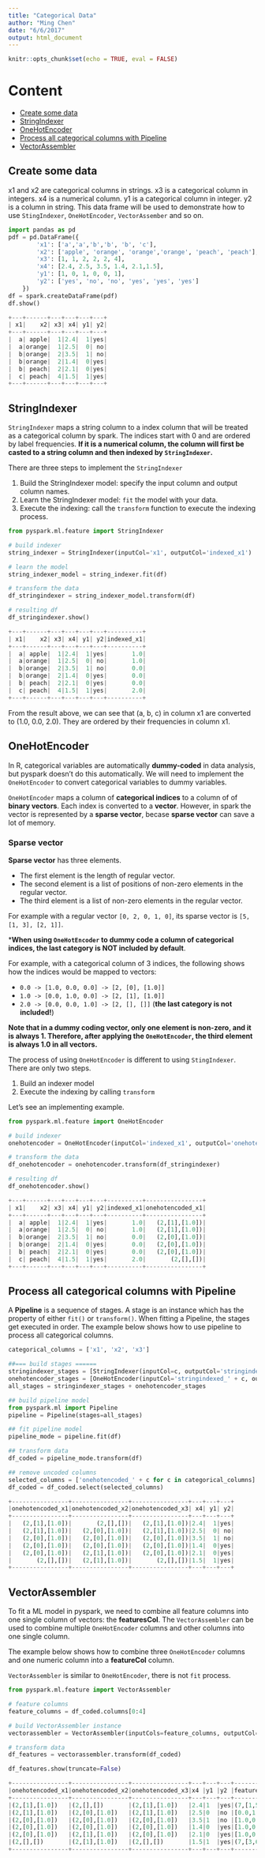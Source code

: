 ```yaml
---
title: "Categorical Data"
author: "Ming Chen"
date: "6/6/2017"
output: html_document
---
```


```r
knitr::opts_chunk$set(echo = TRUE, eval = FALSE)
```

# Content

* [Create some data](#create-some-data)
* [StringIndexer](#stringindexer)
* [OneHotEncoder](#onehotencoder)
* [Process all categorical columns with Pipeline](#process-all-categorical-columns-with-pipeline)
* [VectorAssembler](#vectorassembler)

## Create some data

x1 and x2 are categorical columns in strings. x3 is a categorical column in integers. x4 is a numerical column.
y1 is a categorical column in integer. y2 is a column in string. This data frame will be used to demonstrate how to use `StingIndexer`, `OneHotEncoder`, `VectorAssember` and so on.

```python
import pandas as pd
pdf = pd.DataFrame({
        'x1': ['a','a','b','b', 'b', 'c'],
        'x2': ['apple', 'orange', 'orange','orange', 'peach', 'peach'],
        'x3': [1, 1, 2, 2, 2, 4],
        'x4': [2.4, 2.5, 3.5, 1.4, 2.1,1.5],
        'y1': [1, 0, 1, 0, 0, 1],
        'y2': ['yes', 'no', 'no', 'yes', 'yes', 'yes']
    })
df = spark.createDataFrame(pdf)
df.show()

+---+------+---+---+---+---+
| x1|    x2| x3| x4| y1| y2|
+---+------+---+---+---+---+
|  a| apple|  1|2.4|  1|yes|
|  a|orange|  1|2.5|  0| no|
|  b|orange|  2|3.5|  1| no|
|  b|orange|  2|1.4|  0|yes|
|  b| peach|  2|2.1|  0|yes|
|  c| peach|  4|1.5|  1|yes|
+---+------+---+---+---+---+
```

## StringIndexer

`StringIndexer` maps a string column to a index column that will be treated as a categorical column by spark. The indices start with 0 and are ordered by label frequencies. **If it is a numerical column, the column will first be casted to a string column and then indexed by `StringIndexer`.**

There are three steps to implement the `StringIndexer`

1. Build the StringIndexer model: specify the input column and output column names.
2. Learn the StringIndexer model: `fit` the model with your data.
3. Execute the indexing: call the `transform` function to execute the indexing process.

```python
from pyspark.ml.feature import StringIndexer

# build indexer
string_indexer = StringIndexer(inputCol='x1', outputCol='indexed_x1')

# learn the model
string_indexer_model = string_indexer.fit(df)

# transform the data
df_stringindexer = string_indexer_model.transform(df)

# resulting df
df_stringindexer.show()

+---+------+---+---+---+---+----------+
| x1|    x2| x3| x4| y1| y2|indexed_x1|
+---+------+---+---+---+---+----------+
|  a| apple|  1|2.4|  1|yes|       1.0|
|  a|orange|  1|2.5|  0| no|       1.0|
|  b|orange|  2|3.5|  1| no|       0.0|
|  b|orange|  2|1.4|  0|yes|       0.0|
|  b| peach|  2|2.1|  0|yes|       0.0|
|  c| peach|  4|1.5|  1|yes|       2.0|
+---+------+---+---+---+---+----------+
```

From the result above, we can see that (a, b, c) in column x1 are converted to (1.0, 0.0, 2.0). They are ordered by their frequencies in column x1.

## OneHotEncoder

In R, categorical variables are automatically **dummy-coded** in data analysis, but pyspark doesn't do this automatically. We will need to implement the `OneHotEncoder` to convert categorical variables to dummy variables.

`OneHotEncoder` maps a column of **categorical indices** to a column of of **binary vectors**. Each index is converted to a **vector**. However, in spark the vector is represented by a **sparse vector**, becase **sparse vector** can save a lot of memory.

### Sparse vector

**Sparse vector** has three elements. 

* The first element is the length of regular vector. 
* The second element is a list of positions of non-zero elements in the regular vector.
* The third element is a list of non-zero elements in the regular vector. 


For example with a regular vector `[0, 2, 0, 1, 0]`, its sparse vector is `[5, [1, 3], [2, 1]]`.

***When using `OneHotEncoder` to dummy code a column of categorical indices, the last category is NOT included by default**. 

For example, with a categorical column of 3 indices, the following shows how the indices would be mapped to vectors:

* `0.0 -> [1.0, 0.0, 0.0] -> [2, [0], [1.0]]`
* `1.0 -> [0.0, 1.0, 0.0] -> [2, [1], [1.0]]`
* `2.0 -> [0.0, 0.0, 1.0] -> [2, [], []]` (**the last category is not included!**)

**Note that in a dummy coding vector, only one element is non-zero, and it is always 1. Therefore, after applying the `OneHotEncoder`, the third element is always 1.0 in all vectors.** 

The process of using `OneHotEncoder` is different to using `StingIndexer`. There are only two steps.

1. Build an indexer model
2. Execute the indexing by calling `transform`

Let's see an implementing example.
```python
from pyspark.ml.feature import OneHotEncoder

# build indexer
onehotencoder = OneHotEncoder(inputCol='indexed_x1', outputCol='onehotencoded_x1')

# transform the data
df_onehotencoder = onehotencoder.transform(df_stringindexer)

# resulting df
df_onehotencoder.show()

+---+------+---+---+---+---+----------+----------------+
| x1|    x2| x3| x4| y1| y2|indexed_x1|onehotencoded_x1|
+---+------+---+---+---+---+----------+----------------+
|  a| apple|  1|2.4|  1|yes|       1.0|   (2,[1],[1.0])|
|  a|orange|  1|2.5|  0| no|       1.0|   (2,[1],[1.0])|
|  b|orange|  2|3.5|  1| no|       0.0|   (2,[0],[1.0])|
|  b|orange|  2|1.4|  0|yes|       0.0|   (2,[0],[1.0])|
|  b| peach|  2|2.1|  0|yes|       0.0|   (2,[0],[1.0])|
|  c| peach|  4|1.5|  1|yes|       2.0|       (2,[],[])|
+---+------+---+---+---+---+----------+----------------+
```


## Process all categorical columns with Pipeline

A **Pipeline** is a sequence of stages. A stage is an instance which has the property of either `fit()` or `transform()`. When fitting a Pipeline, the stages get executed in order. The example below shows how to use pipeline to process all categorical columns.

```python
categorical_columns = ['x1', 'x2', 'x3']

##=== build stages ======
stringindexer_stages = [StringIndexer(inputCol=c, outputCol='stringindexed_' + c) for c in categorical_columns]
onehotencoder_stages = [OneHotEncoder(inputCol='stringindexed_' + c, outputCol='onehotencoded_' + c) for c in categorical_columns]
all_stages = stringindexer_stages + onehotencoder_stages

## build pipeline model
from pyspark.ml import Pipeline
pipeline = Pipeline(stages=all_stages)

## fit pipeline model
pipeline_mode = pipeline.fit(df)

## transform data
df_coded = pipeline_mode.transform(df)

## remove uncoded columns
selected_columns = ['onehotencoded_' + c for c in categorical_columns] + ['x4', 'y1', 'y2']
df_coded = df_coded.select(selected_columns)

+----------------+----------------+----------------+---+---+---+
|onehotencoded_x1|onehotencoded_x2|onehotencoded_x3| x4| y1| y2|
+----------------+----------------+----------------+---+---+---+
|   (2,[1],[1.0])|       (2,[],[])|   (2,[1],[1.0])|2.4|  1|yes|
|   (2,[1],[1.0])|   (2,[0],[1.0])|   (2,[1],[1.0])|2.5|  0| no|
|   (2,[0],[1.0])|   (2,[0],[1.0])|   (2,[0],[1.0])|3.5|  1| no|
|   (2,[0],[1.0])|   (2,[0],[1.0])|   (2,[0],[1.0])|1.4|  0|yes|
|   (2,[0],[1.0])|   (2,[1],[1.0])|   (2,[0],[1.0])|2.1|  0|yes|
|       (2,[],[])|   (2,[1],[1.0])|       (2,[],[])|1.5|  1|yes|
+----------------+----------------+----------------+---+---+---+
```


## VectorAssembler

To fit a ML model in pyspark, we need to combine all feature columns into one single column of vectors: the **featuresCol**. The `VectorAssembler` can be used to combine multiple `OneHotEncoder` columns and other columns into one single column.

The example below shows how to combine three `OneHotEncoder` columns and one numeric column into a **featureCol** column.

`VectorAssembler` is similar to `OneHotEncoder`, there is not `fit` process.

```python
from pyspark.ml.feature import VectorAssembler

# feature columns
feature_columns = df_coded.columns[0:4]

# build VectorAssembler instance
vectorassembler = VectorAssembler(inputCols=feature_columns, outputCol='features')

# transform data
df_features = vectorassembler.transform(df_coded)

df_features.show(truncate=False)

+----------------+----------------+----------------+---+---+---+-----------------------------+
|onehotencoded_x1|onehotencoded_x2|onehotencoded_x3|x4 |y1 |y2 |features                     |
+----------------+----------------+----------------+---+---+---+-----------------------------+
|(2,[1],[1.0])   |(2,[],[])       |(2,[1],[1.0])   |2.4|1  |yes|(7,[1,5,6],[1.0,1.0,2.4])    |
|(2,[1],[1.0])   |(2,[0],[1.0])   |(2,[1],[1.0])   |2.5|0  |no |[0.0,1.0,1.0,0.0,0.0,1.0,2.5]|
|(2,[0],[1.0])   |(2,[0],[1.0])   |(2,[0],[1.0])   |3.5|1  |no |[1.0,0.0,1.0,0.0,1.0,0.0,3.5]|
|(2,[0],[1.0])   |(2,[0],[1.0])   |(2,[0],[1.0])   |1.4|0  |yes|[1.0,0.0,1.0,0.0,1.0,0.0,1.4]|
|(2,[0],[1.0])   |(2,[1],[1.0])   |(2,[0],[1.0])   |2.1|0  |yes|[1.0,0.0,0.0,1.0,1.0,0.0,2.1]|
|(2,[],[])       |(2,[1],[1.0])   |(2,[],[])       |1.5|1  |yes|(7,[3,6],[1.0,1.5])          |
+----------------+----------------+----------------+---+---+---+-----------------------------+
```



